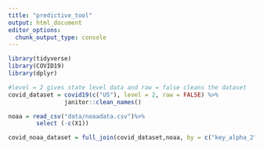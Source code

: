```yaml
---
title: "predictive_tool"
output: html_document
editor_options: 
  chunk_output_type: console
---
```


```r
library(tidyverse)
library(COVID19)
library(dplyr)

#level = 2 gives state level data and raw = false cleans the dataset
covid_dataset = covid19(c("US"), level = 2, raw = FALSE) %>%
                janitor::clean_names()

noaa = read_csv("data/noaadata.csv")%>%
        select (-c(X1))

covid_noaa_dataset = full_join(covid_dataset,noaa, by = c("key_alpha_2" = "state", "date" = "date"))

```

